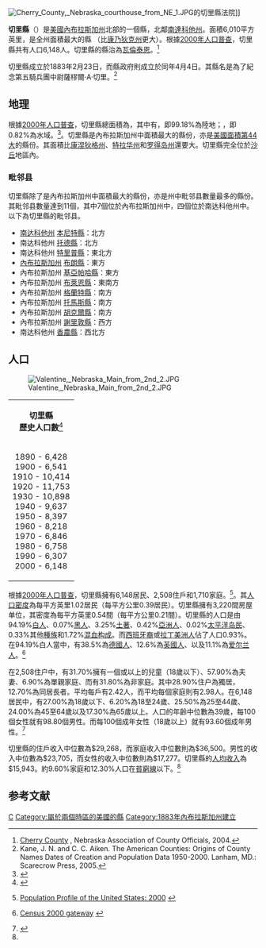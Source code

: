 {{noteTA
|T=zh-hans:切里县;zh-hk:切里縣;zh-tw:切里郡;
|G1=USState
}}
{{Infobox U.S. County|
 county          = 切里縣|
 state           = 內布拉斯加州|
 en county  = Cherry County |
 en state = Nebraska |
 seal =  |
 map size = 225 |
 founded =  1883年|
 seat = [[瓦倫泰恩_(內布拉斯加州)|瓦倫泰恩]] | 
 largest city wl = 瓦倫泰恩 |
 area            = {{convert|6010|sqmi|km2}} |
 area land       = {{convert|5961|sqmi}} |
 area water      = {{convert|49|sqmi}}|
 area percentage = 0.82% |
 census yr = 2000 |
 pop = 6148 |
 density = 0.39 |
 web = www.co.cherry.ne.us |
|}}
[[File:Cherry_County,_Nebraska_courthouse_from_NE_1.JPG|thumb]]的切里縣法院]]

'''切里縣'''（{{lang en|'''Cherry County'''}}）是[[美國|美國]][[內布拉斯加州|內布拉斯加州]]北部的一個縣，北鄰[[南達科他州|南達科他州]]。面積6,010平方英里，是全州面積最大的縣 （比[[康乃狄克州|康乃狄克州]]更大）。根據[[美國2000年人口普查|2000年人口普查]]，切里縣共有人口6,148人。切里縣的縣治為[[瓦倫泰恩_(內布拉斯加州)|瓦倫泰恩]]。<ref>[http://www.nacone.org/webpages/counties/countywebs/cherry.htm Cherry County] {{Wayback|url=http://www.nacone.org/webpages/counties/countywebs/cherry.htm |date=20080308082037 }}, Nebraska Association of County Officials, 2004.</ref>

切里縣成立於1883年2月23日，而縣政府則成立於同年4月4日。其縣名是為了紀念第五騎兵團中尉薩穋爾·A·切里。<ref>Kane, J. N. and C. C. Aiken. The American Counties: Origins of County Names Dates of Creation and Population Data 1950-2000. Lanham, MD.: Scarecrow Press, 2005.</ref>

==地理==
根據[[2000年美国人口普查|2000年人口普查]]，切里縣總面積為{{convert|6010|sqmi}}，其中有{{convert|5961|sqmi}}，即99.18%為陸地；{{convert|49|sqmi}}，即0.82%為水域。<ref>{{cite web
  |url=http://www.census.gov/tiger/tms/gazetteer/county2k.txt
  |title=Census 2000 U.S. Gazetteer Files: Counties
  |publisher=United States Census
  |accessdate=2011-02-13
  |archive-url=https://www.webcitation.org/68EB8WXmf?url=http://www.census.gov/tiger/tms/gazetteer/county2k.txt
  |archive-date=2012-06-06
  |dead-url=yes
  }}</ref>。切里縣是內布拉斯加州中面積最大的縣份，亦是[[美國面積最大縣份列表|美國面積第44大]]的縣份。其面積比[[康涅狄格州|康涅狄格州]]、[[特拉华州|特拉华州]]和[[罗得岛州|罗得岛州]]還要大。切里縣完全位於[[沙丘_(內布拉斯加州)|沙丘]]地區內。

===毗邻县===
切里縣除了是內布拉斯加州中面積最大的縣份，亦是州中毗邻县數量最多的縣份。其毗邻县數量達到11個，其中7個位於內布拉斯加州中，四個位於南达科他州中。以下為切里縣的毗邻县。

*[[南达科他州|南达科他州]] [[本尼特縣_(南達科他州)|本尼特縣]]：北方
*南达科他州 [[托德縣_(南達科他州)|托德縣]]：北方
*南达科他州 [[特里普縣_(南達科他州)|特里普縣]]：東北方
*[[內布拉斯加州|內布拉斯加州]] [[布朗縣_(內布拉斯加州)|布朗縣]]：東方
*內布拉斯加州 [[基亞帕哈縣_(內布拉斯加州)|基亞帕哈縣]]：東方
*內布拉斯加州 [[布萊恩縣_(內布拉斯加州)|布萊恩縣]]：東南方
*內布拉斯加州 [[格蘭特縣_(內布拉斯加州)|格蘭特縣]]：南方
*內布拉斯加州 [[托馬斯縣_(內布拉斯加州)|托馬斯縣]]：南方
*內布拉斯加州 [[胡克爾縣_(內布拉斯加州)|胡克爾縣]]：南方
*內布拉斯加州 [[謝里敦縣_(內布拉斯加州)|謝里敦縣]]：西方
*南达科他州 [[香農縣_(南達科他州)|香農縣]]：西北方

==人口==
[[File:Valentine,_Nebraska_Main_from_2nd_2.JPG|thumb]]
{| border="1" cellspacing="0" cellpadding="5" style="float:right; margin-left:10px; clear:both;"
|align=center colspan=2| '''切里縣<br>歷史人口數'''<ref>{{Cite web |url=http://www.census.gov/prod/www/abs/decennial/ |title=U.S. Decennial Census |access-date=2013-01-29 |archive-url=https://web.archive.org/web/20060208103743/http://www.census.gov/prod/www/abs/decennial/ |archive-date=2006-02-08 |dead-url=yes }}</ref>
|-
| align=center |
1890 - 6,428 <br>
1900 - 6,541 <br>
1910 - 10,414 <br>
1920 - 11,753 <br>
1930 - 10,898 <br>
1940 - 9,637 <br>
1950 - 8,397 <br>
1960 - 8,218 <br>
1970 - 6,846 <br>
1980 - 6,758 <br>
1990 - 6,307 <br>
2000 - 6,148
|}
根據[[2000年美國人口普查|2000年人口普查]]{{GR|2}}，切里縣擁有6,148居民、2,508住戶和1,710家庭。<ref>{{en}}[http://www.census.gov/population/www/pop-profile/profile2000.html Population Profile of the United States: 2000] {{Wayback|url=http://www.census.gov/population/www/pop-profile/profile2000.html |date=20040113065424 }}</ref>。其[[人口密度|人口密度]]為每平方英里1.02居民（每平方公里0.39居民）。切里縣擁有3,220間房屋单位，其密度為每平方英里0.54間（每平方公里0.21間）。切里縣的人口是由94.19%[[歐裔美國人|白人]]、0.07%[[非裔美國人|黑人]]、3.25%[[美國土著|土著]]、0.42%[[亞裔美國人|亞洲人]]、0.02%[[太平洋岛民|太平洋岛民]]、0.33%其他[[種族|種族]]和1.72%[[混血|混血]][[种族构成|构成]]。而[[西班牙裔美国人|西班牙裔]]或[[拉丁美洲人|拉丁美洲人]]佔了人口0.93%。在94.19%白人當中，有38.5%為[[德國人|德國人]]、12.6%為[[英國人|英國人]]、以及11.1%為[[爱尔兰人|爱尔兰人]]。<ref>{{en}}[http://www.census.gov/main/www/cen2000.html Census 2000 gateway] {{Wayback|url=http://www.census.gov/main/www/cen2000.html |date=20190331194847 }}</ref>

在2,508住户中，有31.70%擁有一個或以上的兒童（18歲以下）、57.90%為夫妻、6.90%為單親家庭、而有31.80%為非家庭。其中28.90%住户為獨居，12.70%為同居長者。平均每戶有2.42人，而平均每個家庭則有2.98人。在6,148居民中，有27.00%為18歲以下、6.20%為18至24歲、25.50%為25至44歲、24.00%為45至64歲以及17.30%為65歲以上。人口的年齡中位數為39歲，每100個女性就有98.80個男性。而每100個成年女性（18歲以上）就有93.60個成年男性。<ref name="Census">{{cite web |url=http://2010.census.gov/2010census/data/apportionment-pop-text.php |title=Resident Population Data: Population Change |date=2010-12-23 |publisher=[[美國人口調查局|美國人口調查局]] |accessdate=2010-12-23 |archiveurl=https://www.webcitation.org/65BTmmUb4?url=http://2010.census.gov/2010census/data/apportionment-pop-text.php |archivedate=2012-02-03 |deadurl=yes }}</ref>

切里縣的住戶收入中位數為$29,268，而家庭收入中位數則為$36,500。男性的收入中位數為$23,705，而女性的收入中位數則為$17,277。切里縣的[[人均收入|人均收入]]為$15,943。約9.60%家庭和12.30%人口在[[貧窮線|貧窮線]]以下。<ref name="Census"/>

== 参考文献 ==
{{reflist}}

{{內布拉斯加州}}

[[Category:内布拉斯加州行政区划|C]]
[[Category:屬於兩個時區的美國的縣|Category:屬於兩個時區的美國的縣]]
[[Category:1883年內布拉斯加州建立|Category:1883年內布拉斯加州建立]]